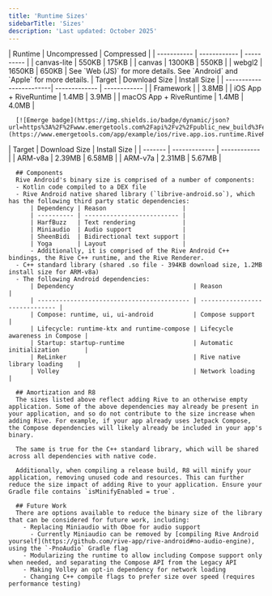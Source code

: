 ```yaml
---
title: 'Runtime Sizes'
sidebarTitle: 'Sizes'
description: 'Last updated: October 2025'
---
```


<Tabs>
  <Tab title="Web (JS)">
      | Runtime     | Uncompressed | Compressed |
      | ----------- | ------------ | ---------- |
      | canvas-lite | 550KB        | 175KB      |
      | canvas      | 1300KB       | 550KB      |
      | webgl2      | 1650KB       | 650KB      |
  </Tab>
  <Tab title="React">
      See `Web (JS)` for more details.
  </Tab>
  <Tab title="React Native">
      See `Android` and `Apple` for more details. 
  </Tab>
  <Tab title="Apple">
      | Target                  | Download Size | Install Size |
      | ------------------------| ------------- | ------------ |
      | Framework               |               | 3.8MB        |
      | iOS App + RiveRuntime   | 1.4MB         | 3.9MB        |
      | macOS App + RiveRuntime | 1.4MB         | 4.0MB        |

      [![Emerge badge](https://img.shields.io/badge/dynamic/json?url=https%3A%2F%2Fwww.emergetools.com%2Fapi%2Fv2%2Fpublic_new_build%3FexampleId%3Drive.app.ios.runtime.RiveRuntime%26platform%3Dios%26badgeOption%3Dversion_and_max_install_size%26buildType%3Drelease&query=%24.badgeMetadata&logo=apple&label=RiveRuntime)](https://www.emergetools.com/app/example/ios/rive.app.ios.runtime.RiveRuntime/release)
  </Tab>
  <Tab title="Android">
      | Target  | Download Size | Install Size |
      | ------- | ------------- | ------------ |
      | ARM-v8a | 2.39MB        | 6.58MB       |
      | ARM-v7a | 2.31MB        | 5.67MB       |

      ## Components
      Rive Android's binary size is comprised of a number of components:
      - Kotlin code compiled to a DEX file
      - Rive Android native shared library (`librive-android.so`), which has the following third party static dependencies:
          | Dependency | Reason                     |
          | ---------- | -------------------------- |
          | HarfBuzz   | Text rendering             |
          | Miniaudio  | Audio support              |
          | SheenBidi  | Bidirectional text support |
          | Yoga       | Layout                     |
          - Additionally, it is comprised of the Rive Android C++ bindings, the Rive C++ runtime, and the Rive Renderer.
      - C++ standard library (shared .so file - 394KB download size, 1.2MB install size for ARM-v8a)
      - The following Android dependencies:
          | Dependency                                 | Reason                         |
          | ------------------------------------------ | ------------------------------ |
          | Compose: runtime, ui, ui-android           | Compose support                |
          | Lifecycle: runtime-ktx and runtime-compose | Lifecycle awareness in Compose |
          | Startup: startup-runtime                   | Automatic initialization       |
          | ReLinker                                   | Rive native library loading    |
          | Volley                                     | Network loading                |

      ## Amortization and R8
      The sizes listed above reflect adding Rive to an otherwise empty application. Some of the above dependencies may already be present in your application, and so do not contribute to the size increase when adding Rive. For example, if your app already uses Jetpack Compose, the Compose dependencies will likely already be included in your app's binary.

      The same is true for the C++ standard library, which will be shared across all dependencies with native code.

      Additionally, when compiling a release build, R8 will minify your application, removing unused code and resources. This can further reduce the size impact of adding Rive to your application. Ensure your Gradle file contains `isMinifyEnabled = true`.

      ## Future Work
      There are options available to reduce the binary size of the library that can be considered for future work, including:
        - Replacing Miniaudio with Oboe for audio support
          - Currently Miniaudio can be removed by [compiling Rive Android yourself](https://github.com/rive-app/rive-android#no-audio-engine), using the `-PnoAudio` Gradle flag
        - Modularizing the runtime to allow including Compose support only when needed, and separating the Compose API from the Legacy API
        - Making Volley an opt-in dependency for network loading
        - Changing C++ compile flags to prefer size over speed (requires performance testing)
  </Tab>
</Tabs>
